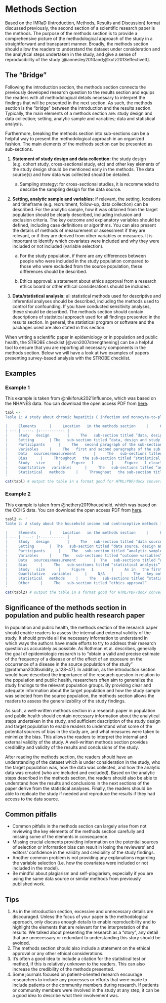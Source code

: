 # Methods Section

Based on the IMRaD (Introduction, Methods, Results and Discussion) format discussed previously, the second section of a scientific research paper is the methods. The purpose of the methods section is to provide a comprehensive picture of the methodological approach of the study in a straightforward and transparent manner. Broadly, the methods section should allow the readers to understand the dataset under consideration and the analytical steps undertaken in the study, and give a sense of reproducibility of the study [@annesley2010and;@kotz2013effective3]. 

## The “Bridge”

Following the introduction section, the methods section connects the previously developed research question to the results section and equips the readers with all methodological details necessary to interpret the findings that will be presented in the next section. As such, the methods section is the “bridge” between the introduction and the results section. Typically, the main elements of a methods section are: study design and data collection; setting, analytic sample and variables; data and statistical analysis. 

Furthermore, breaking the methods section into sub-sections can be a helpful way to present the methodological approach in an organized fashion. The main elements of the methods section can be presented as sub-sections.

1.	**Statement of study design and data collection:** the study design (e.g. cohort study, cross-sectional study, etc) and other key elements of the study design should be mentioned early in the methods. The data source(s) and how data was collected should be detailed.

    a.	Sampling strategy: for cross-sectional studies, it is recommended to describe the sampling design for the data source.

2.	**Setting, analytic sample and variables:** if relevant, the setting, locations and timeframe (e.g. recruitment, follow-up, data collection) can be described. For the analytic sample, how it was obtained from the target population should be clearly described, including inclusion and exclusion criteria. The key outcome and explanatory variables should be defined, including case definitions or algorithms. You can also present the details of methods of measurement or assessment if they are relevant, or if they are derived from other variables or measures. It is important to identify which covariates were included and why they were included or not included (variable selection).

    a.	For the study population, if there are any differences between people who were included in the study population compared to those who were excluded from the source population, these differences should be described.

    b.	Ethics approval: a statement about ethics approval from a research ethics board or other ethical considerations should be included.

3.	**Data/statistical analysis:** all statistical methods used for descriptive and inferential analyses should be described, including the methods used to control for confounding. If you have conducted sensitivity analyses, these should be described. The methods section should contain descriptions of statistical approach used for all findings presented in the results section. In general, the statistical program or software and the packages used are also stated in this section.

When writing a scientific paper in epidemiology or in population and public health, the STROBE checklist [@von2007strengthening] can be a helpful tool to ensure that you are reporting all necessary components in the methods section. Below we will have a look at two examples of papers presenting survey-based analysis with the STROBE checklist.

## Examples

### Example 1

This example is taken from @nikiforuk2021influence, which was based on the NHANES data. You can download the open access PDF from [here](https://www.ncbi.nlm.nih.gov/pmc/articles/PMC8278694/pdf/12889_2021_Article_11267.pdf). 

```r
tabl <- '
Table 1: A study about chronic hepatitis C infection and monocyte-to-platelet ratio [@nikiforuk2021influence]

|     Elements    	|     Location   in the methods section    	|     Comments    	|
| --- | :---: |:----------- |
|     Study   design    	|     The   sub-section titled “data, design and study population”    	|     The   authors outline briefly this was a cross-sectional study.    	|
|     Setting    	| The   sub-section titled “data, design and study population” 	|     The   data source for the study, NHANES, is described including the target   population, location, timeframe and sampling design.    	|
|     Participants    	|     The   second paragraph of the sub-section titled “analytic sample and variable   selection”    	|     The   authors describe how the analytic dataset was created from the data source.   Exclusion criteria is also included. Figure 1 in the paper illustrates who   were excluded at each stage and helps readers to understand potential sources   of selection bias and how these might affect the generalizability.    	|
|     Variables    	|     The   first and second paragraphs of the sub-section titled “analytic sample and   variable selection”    	|     The   exposure and outcome variables of interest are clearly defined, including the   explanation of how the outcome variable “monocyte-to-platelet ratio” was   derived from two variables, complete blood count measures of monocyte count   and platelet count. The authors include an additional file for more detailed   description.           The   authors also provide the justification of how covariates were identified,   with a directed acyclic graph included as an additional file.     	|
|     Data   sources/measurement    	|     The   sub-sections titled “analytic sample and variable selection”    	|     The   authors provide information on how the key variables were measured, and   further provide a reference for additional information on the data source,   NHANES.     	|
|     Bias    	|     Throughout   the sub-section titled “statistical analysis”    	|     The   authors described all methods applied to adjust for any potential   confounding, such as in the sub-section “transformation of the   monocyte-to-platelet ratio” and other methods including missing data and   propensity score analyses.    	|
|     Study   size    	|     Figure   1    	|     Figure   1 clearly presents all people who were excluded at each stage and the   remaining study sample size.    	|
|     Quantitative   variables    	|     The   sub-sections titled “analytic sample and variable selection” and “statistical   analysis”    	|     The   authors describe how the continuous variables were derived for the outcome   variable, and further, how the resulting outcome variable was dichotomized.    	|
|     Statistical   methods    	|     Throughout   the sub-section titled “statistical analysis”    	|     The   authors provide adequate information about descriptive, inferential, missing   data and sensitivity analyses, including the statistical software and   packages. The level of information provided ensures the reproducibility of   the results if needed. The authors also include citations for relevant   methods or analyses.    	|
'
cat(tabl) # output the table in a format good for HTML/PDF/docx conversion
```

### Example 2

This example is taken from @nethery2019household, which was based on the CCHS data. You can download the open access PDF from [here](https://www.cmajopen.ca/content/cmajo/7/4/E646.full.pdf). 

```r
tabl2 <- '
Table 2: A study about the household income and contraceptive methods [@nethery2019household]

|     Elements    	|     Location   in the methods section    	|     Comments    	|
| --- | :---: |:----------- |
|     Study   design    	|     The   sub-section titled “data source, design and study population”    	|     The   authors state that this was a cross-sectional study.    	|
|     Setting    	|  The   sub-section titled “data source, design and study population” 	|     The   data source for the study, CCHS, is described including the target   population, location, timeframe, response rates and sampling design.    	|
|     Participants    	|     The   sub-section titled “analytic sample”    	|     The   authors describe how the analytic dataset was drawn from the CCHS data   including the inclusion and exclusion criteria. As in the first example, the   authors include a flowchart as Figure 1 to illustrate who were   included/excluded at each stage, resulting in the analytic sample.    	|
|     Variables    	|     The   sub-sections titled “outcome variables” and “exposure variable”    	|     The   definitions of outcome and exposure variables are stated clearly. The authors   provide additional details on the outcome variables, including some potential   sources of bias, which enhances the readers ability to interpret the   findings. The authors also explain how the exposure variable was   dichotomized.    	|
|     Data   sources/measurement    	|  The   sub-sections titled “outcome variables” and “exposure variable”	|     The   authors outline specific questions from the CCHS (data source) that were used   to derive the outcome and exposure variables.    	|
|     Bias    	|     The   sub-sections titled “statistical analysis” and “sensitivity analysis”    	|     The   authors describe some of the methods that were used to mitigate potential   confounding (e.g. use of survey weights, multiple imputation, sensitivity   analyses).           The   authors also provide the explanation behind the selection of confounders, providing   background references.    	|
|     Study   size    	|     Figure   1    	|     As in   the first example, Figure 1 presents all people who were excluded at each   stage and the remaining analytic sample size.    	|
|     Quantitative   variables    	|     N/A    	|     The   key outcome and explanatory variables in this study were binary. In the   “statistical analysis” sub-section, it is mentioned that the “age” variable   is included as a confounder, and it isn’t clear whether this was a continuous   or a categorical variable. However, this is neither key outcome nor   explanatory variable, so the level of detail is perhaps not required.     	|
|     Statistical   methods    	|     The   sub-sections titled “statistical analysis” and “sensitivity analysis”    	|     The   authors provide details on the descriptive, inferential, missing data and   sensitivity analyses, including the statistical software and packages.     	|
|     Other    	|     The   sub-section titled “ethics approval”    	|     The   ethics approval for the use of data source is stated briefly.    	|
'
cat(tabl2) # output the table in a format good for HTML/PDF/docx conversion
```

## Significance of the methods section in population and public health research paper

In population and public health, the methods section of the research paper should enable readers to assess the internal and external validity of the study. It should provide all the necessary information to understand in which ways the authors have made efforts to try to address their research question as accurately as possible. As Rothman et al. describes, generally the goal of epidemiologic research is to “obtain a valid and precise estimate of the frequency of a disease or of the effect of an exposure on the occurrence of a disease in the source population of the study” [@rothman2008validity, p.128–47]. In addition, as the introduction section would have described the importance of the research question in relation to the population and public health, researchers often aim to generalize the study findings to the relevant population groups. By providing clear and adequate information about the target population and how the study sample was selected from the source population, the methods section allows the readers to assess the generalizability of the study findings. 

As such, a well-written methods section in a research paper in population and public health should contain necessary information about the analytical steps undertaken in the study, and sufficient description of the study design and target population to enable readers to understand what some of the potential sources of bias in the study are, and what measures were taken to minimize the bias. This allows the readers to interpret the internal and external validity of the study. A well-written methods section provides credibility and validity of the results and conclusions of the study.

After reading the methods section, the readers should have an understanding of the dataset which is under consideration in the study, who the target population was, how the data was collected, and how the analytic data was created (who are included and excluded). Based on the analytic steps described in the methods section, the readers should also be able to understand how the results and conclusions in the next sections of the paper derive from the statistical analyses. Finally, the readers should be able to replicate the study if needed and reproduce the results if they had access to the data source.

## Common pitfalls

- Common pitfalls in the methods section can largely arise from not reviewing the key elements of the methods section carefully and missing some of the elements in consequence.
- Missing crucial elements providing information on the potential sources of selection or information bias can result in losing the reviewers’ and editors’ confidence in the validity and credibility of the study findings.
- Another common problem is not providing any explanations regarding the variable selection (i.e. how the covariates were included or not included in the model).  
- Be mindful about plagiarism and self-plagiarism, especially if you are using the same data source or similar methods from previously published work.

## Tips

1. As in the introduction section, excessive and unnecessary details are discouraged. Unless the focus of your paper is the methodological approach, only discuss enough details to enable reproducibility and to highlight the elements that are relevant for the interpretation of the results. We talked about presenting the research as a “story”, any detail that are unnecessary or redundant to understanding this story should be avoided. 
2. The methods section should also include a statement on the ethical approval or any other ethical considerations. 
3. It’s often a good idea to include a citation for the statistical test or method, if this is relatively unknown to the readers. This can also increase the credibility of the methods presented.
4. Some journals focused on patient-oriented research encourage researchers to include any processes or efforts that were made to include patients or the community members during research. If patients or community members were involved in the study at any step, it can be a good idea to describe what their involvement was.

